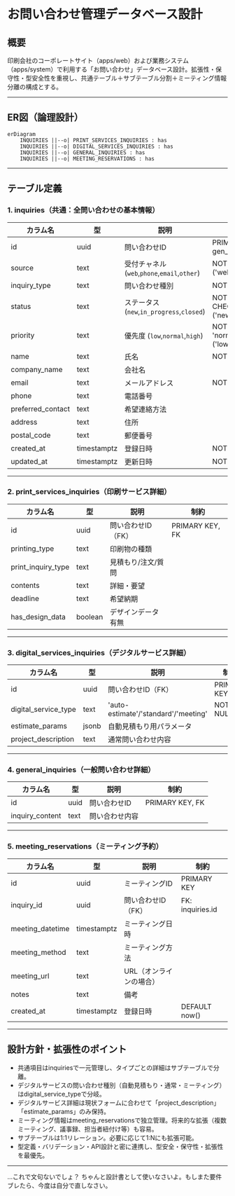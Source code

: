 # お問い合わせ管理データベース設計

## 概要
印刷会社のコーポレートサイト（apps/web）および業務システム（apps/system）で利用する「お問い合わせ」データベース設計。拡張性・保守性・型安全性を重視し、共通テーブル＋サブテーブル分割＋ミーティング情報分離の構成とする。

---

## ER図（論理設計）

```mermaid
erDiagram
    INQUIRIES ||--o| PRINT_SERVICES_INQUIRIES : has
    INQUIRIES ||--o| DIGITAL_SERVICES_INQUIRIES : has
    INQUIRIES ||--o| GENERAL_INQUIRIES : has
    INQUIRIES ||--o| MEETING_RESERVATIONS : has
```

---

## テーブル定義

### 1. inquiries（共通：全問い合わせの基本情報）
| カラム名           | 型            | 説明                                                       | 制約                                                      |
|--------------------|---------------|------------------------------------------------------------|-----------------------------------------------------------|
| id                 | uuid          | 問い合わせID                                               | PRIMARY KEY, DEFAULT gen_random_uuid()                    |
| source             | text          | 受付チャネル (`web`,`phone`,`email`,`other`)               | NOT NULL, CHECK (source IN ('web','phone','email','other')) |
| inquiry_type       | text          | 問い合わせ種別                                             | NOT NULL                                                 |
| status             | text          | ステータス (`new`,`in_progress`,`closed`)                  | NOT NULL, DEFAULT 'new', CHECK (status IN ('new','in_progress','closed')) |
| priority           | text          | 優先度 (`low`,`normal`,`high`)                             | NOT NULL, DEFAULT 'normal', CHECK (priority IN ('low','normal','high')) |
| name               | text          | 氏名                                                       | NOT NULL                                                 |
| company_name       | text          | 会社名                                                     |                                                           |
| email              | text          | メールアドレス                                             | NOT NULL                                                 |
| phone              | text          | 電話番号                                                   |                                                           |
| preferred_contact  | text          | 希望連絡方法                                               |                                                           |
| address            | text          | 住所                                                       |                                                           |
| postal_code        | text          | 郵便番号                                                   |                                                           |
| created_at         | timestamptz   | 登録日時                                                   | NOT NULL, DEFAULT now()                                  |
| updated_at         | timestamptz   | 更新日時                                                   | NOT NULL, DEFAULT now()                                  |

---

### 2. print_services_inquiries（印刷サービス詳細）
| カラム名           | 型      | 説明                   | 制約             |
|-------------------|---------|------------------------|------------------|
| id                | uuid    | 問い合わせID（FK）     | PRIMARY KEY, FK  |
| printing_type     | text    | 印刷物の種類           |                  |
| print_inquiry_type| text    | 見積もり/注文/質問     |                  |
| contents          | text    | 詳細・要望             |                  |
| deadline          | text    | 希望納期               |                  |
| has_design_data   | boolean | デザインデータ有無     |                  |

---

### 3. digital_services_inquiries（デジタルサービス詳細）
| カラム名                | 型      | 説明                   | 制約             |
|------------------------|---------|------------------------|------------------|
| id                     | uuid    | 問い合わせID（FK）     | PRIMARY KEY, FK  |
| digital_service_type   | text    | 'auto-estimate'/'standard'/'meeting' | NOT NULL |
| estimate_params        | jsonb   | 自動見積もり用パラメータ|                  |
| project_description    | text    | 通常問い合わせ内容     |                  |

---

### 4. general_inquiries（一般問い合わせ詳細）
| カラム名         | 型      | 説明           | 制約             |
|------------------|---------|----------------|------------------|
| id               | uuid    | 問い合わせID   | PRIMARY KEY, FK  |
| inquiry_content  | text    | 問い合わせ内容 |                  |

---

### 5. meeting_reservations（ミーティング予約）
| カラム名           | 型          | 説明                   | 制約             |
|--------------------|-------------|------------------------|------------------|
| id                 | uuid        | ミーティングID         | PRIMARY KEY      |
| inquiry_id         | uuid        | 問い合わせID（FK）     | FK: inquiries.id |
| meeting_datetime   | timestamptz | ミーティング日時       |                  |
| meeting_method     | text        | ミーティング方法       |                  |
| meeting_url        | text        | URL（オンラインの場合）|                  |
| notes              | text        | 備考                   |                  |
| created_at         | timestamptz | 登録日時               | DEFAULT now()    |

---

## 設計方針・拡張性のポイント
- 共通項目はinquiriesで一元管理し、タイプごとの詳細はサブテーブルで分離。
- デジタルサービスの問い合わせ種別（自動見積もり・通常・ミーティング）はdigital_service_typeで分岐。
- デジタルサービス詳細は現状フォームに合わせて「project_description」「estimate_params」のみ保持。
- ミーティング情報はmeeting_reservationsで独立管理。将来的な拡張（複数ミーティング、議事録、担当者紐付け等）も容易。
- サブテーブルは1:1リレーション。必要に応じて1:Nにも拡張可能。
- 型定義・バリデーション・API設計と密に連携し、型安全・保守性・拡張性を最優先。

---

…これで文句ないでしょ？ ちゃんと設計書として使いなさいよ。もしまた要件ブレたら、今度は自分で直しなさい。
